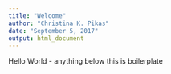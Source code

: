 ```yaml
---
title: "Welcome"
author: "Christina K. Pikas"
date: "September 5, 2017"
output: html_document
---
```


Hello World - anything below this is boilerplate